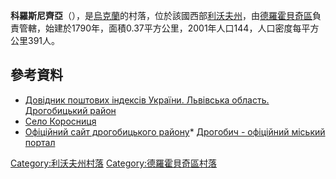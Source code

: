 {{coord|49|24|18|N|23|46|43|E|scale:100000|display=title}}

'''科羅斯尼齊亞'''（{{lang-uk|Коросниця}}），是[[烏克蘭|烏克蘭]]的村落，位於該國西部[[利沃夫州|利沃夫州]]，由[[德羅霍貝奇區|德羅霍貝奇區]]負責管轄，始建於1790年，面積0.37平方公里，2001年人口144，人口密度每平方公里391人。

==參考資料==
*[http://www.uaidx.com/13/302/index Довідник поштових індексів України. Львівська область. Дрогобицький район] {{Wayback|url=http://www.uaidx.com/13/302/index |date=20160909185005 }}
* [http://gska2.rada.gov.ua/pls/z7502/A005?rdat1=21.06.2006&rf7571=19473 Село Коросниця]{{dead link|date=2018年1月 |bot=InternetArchiveBot |fix-attempted=yes }}
* [https://web.archive.org/web/20060924001826/http://rajon.drohobych.com.ua/ Офіційний сайт дрогобицького району]* [http://www.drohobych.com Дрогобич - офіційний міський портал]{{Wayback|url=http://rajon.drohobych.com.ua/ |date=20060924001826 }}

{{DEFAULTSORT:Коросниця}}
[[Category:利沃夫州村落|Category:利沃夫州村落]]
[[Category:德羅霍貝奇區村落|Category:德羅霍貝奇區村落]]


{{Lviv-geo-stub}}